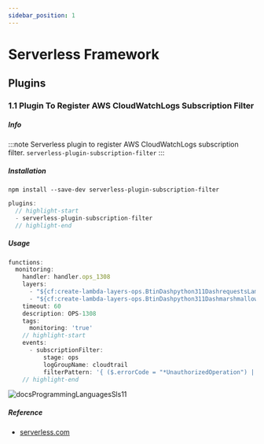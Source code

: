 ```yaml
---
sidebar_position: 1
---
```


# Serverless Framework


## Plugins

### 1.1 Plugin To Register AWS CloudWatchLogs Subscription Filter

##### Info

:::note
Serverless plugin to register AWS CloudWatchLogs subscription filter.
`serverless-plugin-subscription-filter`
:::

##### Installation

```shell
npm install --save-dev serverless-plugin-subscription-filter
```

```jsx
plugins:
  // highlight-start
  - serverless-plugin-subscription-filter
  // highlight-end
```

##### Usage

```jsx
functions:
  monitoring:
    handler: handler.ops_1308
    layers:
      - "${cf:create-lambda-layers-ops.BtinDashpython311DashrequestsLambdaLayerQualifiedArn}"
      - "${cf:create-lambda-layers-ops.BtinDashpython311DashmarshmallowLambdaLayerQualifiedArn}"
    timeout: 60
    description: OPS-1308
    tags:
      monitoring: 'true'
    // highlight-start
    events:
      - subscriptionFilter:
          stage: ops
          logGroupName: cloudtrail
          filterPattern: '{ ($.errorCode = "*UnauthorizedOperation") || ($.errorCode = "AccessDenied*") }'
    // highlight-end
```

![docsProgrammingLanguagesSls11](../../static/img/docsProgrammingLanguagesSls11.png)

##### Reference

* [serverless.com](https://www.serverless.com/plugins/serverless-plugin-subscription-filter)